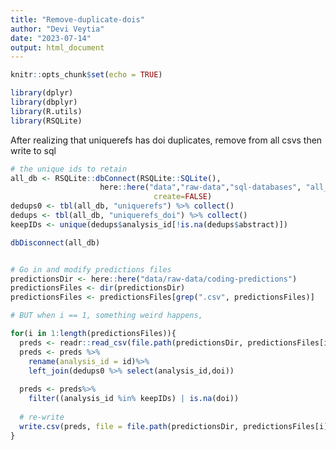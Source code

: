 ```yaml
---
title: "Remove-duplicate-dois"
author: "Devi Veytia"
date: "2023-07-14"
output: html_document
---
```


```r
knitr::opts_chunk$set(echo = TRUE)
```


```r
library(dplyr)
library(dbplyr)
library(R.utils)
library(RSQLite)
```


After realizing that uniquerefs has doi duplicates, remove from all csvs then write to sql

```r
# the unique ids to retain
all_db <- RSQLite::dbConnect(RSQLite::SQLite(),
                    here::here("data","raw-data","sql-databases", "all_tables_v1.sqlite"), 
                                create=FALSE)
dedups0 <- tbl(all_db, "uniquerefs") %>% collect()
dedups <- tbl(all_db, "uniquerefs_doi") %>% collect()
keepIDs <- unique(dedups$analysis_id[!is.na(dedups$abstract)])

dbDisconnect(all_db)


# Go in and modify predictions files
predictionsDir <- here::here("data/raw-data/coding-predictions")
predictionsFiles <- dir(predictionsDir)
predictionsFiles <- predictionsFiles[grep(".csv", predictionsFiles)]

# BUT when i == 1, something weird happens, 

for(i in 1:length(predictionsFiles)){
  preds <- readr::read_csv(file.path(predictionsDir, predictionsFiles[i]),show_col_types = FALSE)
  preds <- preds %>%
    rename(analysis_id = id)%>%
    left_join(dedups0 %>% select(analysis_id,doi))
  
  preds <- preds%>%
    filter((analysis_id %in% keepIDs) | is.na(doi))
  
  # re-write
  write.csv(preds, file = file.path(predictionsDir, predictionsFiles[i]),row.names = FALSE)
}


```